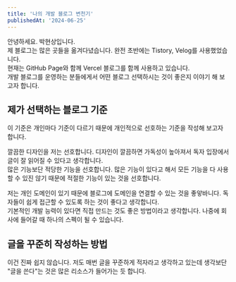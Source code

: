 ```yaml
---
title: '나의 개발 블로그 변천기'
publishedAt: '2024-06-25'
---
```


안녕하세요. 박현상입니다.  
제 블로그는 많은 곳들을 옮겨다녔습니다. 완전 초반에는 Tistory, Velog를 사용했었습니다.  
현재는 GitHub Page와 함께 Vercel 블로그를 함께 사용하고 있습니다.  
개발 블로그를 운영하는 분들에게서 어떤 블로그 선택하시는 것이 좋은지 이야기 해 보고자 합니다.

## 제가 선택하는 블로그 기준
이 기준은 개인마다 기준이 다르기 때문에 개인적으로 선호하는 기준을 작성해 보고자 합니다.

깔끔한 디자인을 저는 선호합니다. 디자인이 깔끔하면 가독성이 높아져서 독자 입장에서 글이 잘 읽어질 수 있다고 생각합니다.  
많은 기능보단 적당한 기능을 선호합니다. 많은 기능이 있다고 해서 모든 기능을 다 사용할 수 있진 않기 때문에 적절한 기능이 있는 것을 선호합니다.  

저는 개인 도메인이 있기 때문에 블로그에 도메인을 연결할 수 있는 것을 좋앟바니다. 독자들이 쉽게 접근할 수 있도록 하는 것이 좋다고 생각합니다.  
기본적인 개발 능력이 있다면 직접 만드는 것도 좋은 방법이라고 생각합니다. 나중에 회사에 들어갈 때 하나의 스펙이 될 수 있습니다.  

## 글을 꾸준히 작성하는 방법
이건 진짜 쉽지 않습니다. 저도 매번 글을 꾸준하게 적자라고 생각하고 있는데 생각보단 "글을 쓴다"는 것은 많은 리소스가 들어가는 듯 합니다.  